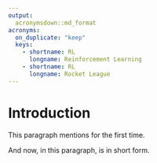 ```yaml
---
output:
  acronymsdown::md_format
acronyms:
  on_duplicate: "keep"
  keys:
    - shortname: RL
      longname: Reinforcement Learning
    - shortname: RL
      longname: Rocket League
---
```


# Introduction {#intro}

This paragraph mentions \acr{RL} for the first time.

And now, in this paragraph, \acr{RL} is in short form.
